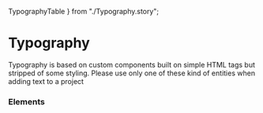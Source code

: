   TypographyTable
} from "./Typography.story";

<Meta title="Design System | Typography" />

# Typography

Typography is based on custom components built on simple HTML tags but stripped of some styling. Please use only one of these kind of entities when adding text to a project

### Elements

<TypographyTable />

